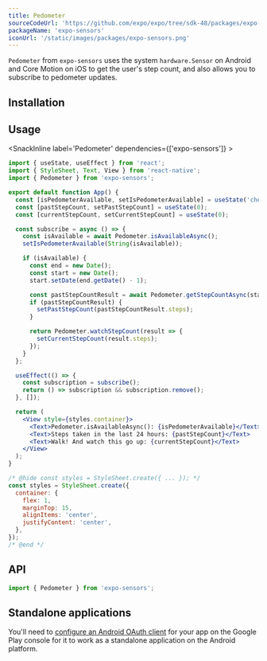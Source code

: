 ```yaml
---
title: Pedometer
sourceCodeUrl: 'https://github.com/expo/expo/tree/sdk-48/packages/expo-sensors'
packageName: 'expo-sensors'
iconUrl: '/static/images/packages/expo-sensors.png'
---
```



`Pedometer` from `expo-sensors` uses the system `hardware.Sensor` on Android and Core Motion on iOS to get the user's step count, and also allows you to subscribe to pedometer updates.

<PlatformsSection android emulator ios simulator />

## Installation

<APIInstallSection />

## Usage

<SnackInline label='Pedometer' dependencies={['expo-sensors']} >

```jsx
import { useState, useEffect } from 'react';
import { StyleSheet, Text, View } from 'react-native';
import { Pedometer } from 'expo-sensors';

export default function App() {
  const [isPedometerAvailable, setIsPedometerAvailable] = useState('checking');
  const [pastStepCount, setPastStepCount] = useState(0);
  const [currentStepCount, setCurrentStepCount] = useState(0);

  const subscribe = async () => {
    const isAvailable = await Pedometer.isAvailableAsync();
    setIsPedometerAvailable(String(isAvailable));

    if (isAvailable) {
      const end = new Date();
      const start = new Date();
      start.setDate(end.getDate() - 1);

      const pastStepCountResult = await Pedometer.getStepCountAsync(start, end);
      if (pastStepCountResult) {
        setPastStepCount(pastStepCountResult.steps);
      }

      return Pedometer.watchStepCount(result => {
        setCurrentStepCount(result.steps);
      });
    }
  };

  useEffect(() => {
    const subscription = subscribe();
    return () => subscription && subscription.remove();
  }, []);

  return (
    <View style={styles.container}>
      <Text>Pedometer.isAvailableAsync(): {isPedometerAvailable}</Text>
      <Text>Steps taken in the last 24 hours: {pastStepCount}</Text>
      <Text>Walk! And watch this go up: {currentStepCount}</Text>
    </View>
  );
}

/* @hide const styles = StyleSheet.create({ ... }); */
const styles = StyleSheet.create({
  container: {
    flex: 1,
    marginTop: 15,
    alignItems: 'center',
    justifyContent: 'center',
  },
});
/* @end */
```

</SnackInline>

## API

```js
import { Pedometer } from 'expo-sensors';
```

<APISection packageName="expo-pedometer" apiName="Pedometer" />

## Standalone applications

You'll need to [configure an Android OAuth client](https://developers.google.com/fit/android/get-api-key) for your app on the Google Play console for it to work as a standalone application on the Android platform.
